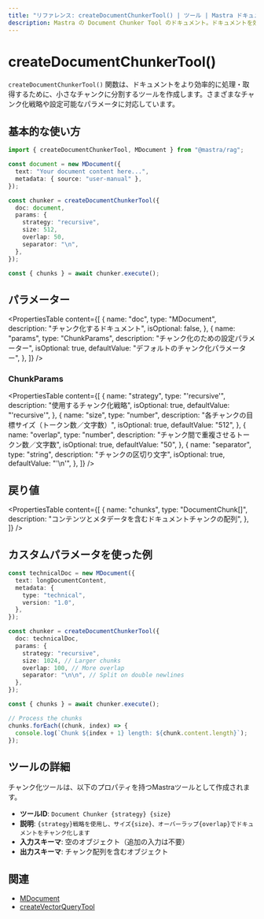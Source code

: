 ---
title: "リファレンス: createDocumentChunkerTool() | ツール | Mastra ドキュメント"
description: Mastra の Document Chunker Tool のドキュメント。ドキュメントを効率的な処理と検索のために小さなチャンクに分割します。
---

# createDocumentChunkerTool()

`createDocumentChunkerTool()` 関数は、ドキュメントをより効率的に処理・取得するために、小さなチャンクに分割するツールを作成します。さまざまなチャンク化戦略や設定可能なパラメータに対応しています。

## 基本的な使い方

```typescript
import { createDocumentChunkerTool, MDocument } from "@mastra/rag";

const document = new MDocument({
  text: "Your document content here...",
  metadata: { source: "user-manual" },
});

const chunker = createDocumentChunkerTool({
  doc: document,
  params: {
    strategy: "recursive",
    size: 512,
    overlap: 50,
    separator: "\n",
  },
});

const { chunks } = await chunker.execute();
```

## パラメーター

<PropertiesTable
  content={[
    {
      name: "doc",
      type: "MDocument",
      description: "チャンク化するドキュメント",
      isOptional: false,
    },
    {
      name: "params",
      type: "ChunkParams",
      description: "チャンク化のための設定パラメーター",
      isOptional: true,
      defaultValue: "デフォルトのチャンク化パラメーター",
    },
  ]}
/>

### ChunkParams

<PropertiesTable
  content={[
    {
      name: "strategy",
      type: "'recursive'",
      description: "使用するチャンク化戦略",
      isOptional: true,
      defaultValue: "'recursive'",
    },
    {
      name: "size",
      type: "number",
      description: "各チャンクの目標サイズ（トークン数／文字数）",
      isOptional: true,
      defaultValue: "512",
    },
    {
      name: "overlap",
      type: "number",
      description: "チャンク間で重複させるトークン数／文字数",
      isOptional: true,
      defaultValue: "50",
    },
    {
      name: "separator",
      type: "string",
      description: "チャンクの区切り文字",
      isOptional: true,
      defaultValue: "'\\n'",
    },
  ]}
/>

## 戻り値

<PropertiesTable
  content={[
    {
      name: "chunks",
      type: "DocumentChunk[]",
      description: "コンテンツとメタデータを含むドキュメントチャンクの配列",
    },
  ]}
/>

## カスタムパラメータを使った例

```typescript
const technicalDoc = new MDocument({
  text: longDocumentContent,
  metadata: {
    type: "technical",
    version: "1.0",
  },
});

const chunker = createDocumentChunkerTool({
  doc: technicalDoc,
  params: {
    strategy: "recursive",
    size: 1024, // Larger chunks
    overlap: 100, // More overlap
    separator: "\n\n", // Split on double newlines
  },
});

const { chunks } = await chunker.execute();

// Process the chunks
chunks.forEach((chunk, index) => {
  console.log(`Chunk ${index + 1} length: ${chunk.content.length}`);
});
```

## ツールの詳細

チャンク化ツールは、以下のプロパティを持つMastraツールとして作成されます。

- **ツールID**: `Document Chunker {strategy} {size}`
- **説明**: `{strategy}戦略を使用し、サイズ{size}、オーバーラップ{overlap}でドキュメントをチャンク化します`
- **入力スキーマ**: 空のオブジェクト（追加の入力は不要）
- **出力スキーマ**: チャンク配列を含むオブジェクト

## 関連

- [MDocument](../rag/document.mdx)
- [createVectorQueryTool](./vector-query-tool)
